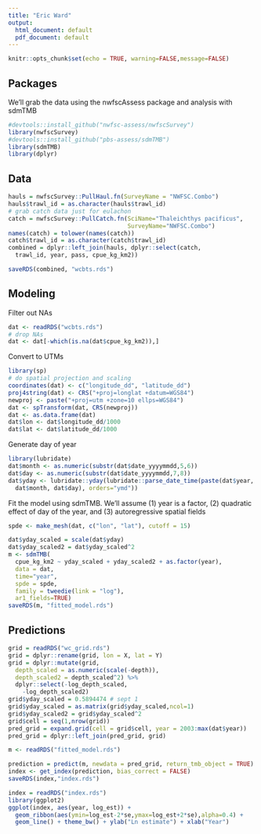 ```yaml
---
title: "Eric Ward"
output:
  html_document: default
  pdf_document: default
---
```


```r
knitr::opts_chunk$set(echo = TRUE, warning=FALSE,message=FALSE)
```

## Packages

We'll grab the data using the nwfscAssess package and analysis with sdmTMB

```r
#devtools::install_github("nwfsc-assess/nwfscSurvey")
library(nwfscSurvey)
#devtools::install_github("pbs-assess/sdmTMB")
library(sdmTMB)
library(dplyr)
```

## Data

```r
hauls = nwfscSurvey::PullHaul.fn(SurveyName = "NWFSC.Combo")
hauls$trawl_id = as.character(hauls$trawl_id)
# grab catch data just for eulachon
catch = nwfscSurvey::PullCatch.fn(SciName="Thaleichthys pacificus",
                                  SurveyName="NWFSC.Combo")
names(catch) = tolower(names(catch))
catch$trawl_id = as.character(catch$trawl_id)
combined = dplyr::left_join(hauls, dplyr::select(catch, 
  trawl_id, year, pass, cpue_kg_km2))

saveRDS(combined, "wcbts.rds")
```

## Modeling 

Filter out NAs

```r
dat <- readRDS("wcbts.rds")
# drop NAs 
dat <- dat[-which(is.na(dat$cpue_kg_km2)),]
```

Convert to UTMs

```r
library(sp)
# do spatial projection and scaling
coordinates(dat) <- c("longitude_dd", "latitude_dd")
proj4string(dat) <- CRS("+proj=longlat +datum=WGS84")
newproj <- paste("+proj=utm +zone=10 ellps=WGS84")
dat <- spTransform(dat, CRS(newproj))
dat <- as.data.frame(dat)
dat$lon <- dat$longitude_dd/1000
dat$lat <- dat$latitude_dd/1000
```

Generate day of year

```r
library(lubridate)
dat$month <- as.numeric(substr(dat$date_yyyymmdd,5,6))
dat$day <- as.numeric(substr(dat$date_yyyymmdd,7,8))
dat$yday <- lubridate::yday(lubridate::parse_date_time(paste(dat$year,
  dat$month, dat$day), orders="ymd"))
```

Fit the model using sdmTMB. We'll assume (1) year is a factor, (2) quadratic effect of day of the year, and (3) autoregressive spatial fields

```r
spde <- make_mesh(dat, c("lon", "lat"), cutoff = 15)

dat$yday_scaled = scale(dat$yday)
dat$yday_scaled2 = dat$yday_scaled^2
m <- sdmTMB(
  cpue_kg_km2 ~ yday_scaled + yday_scaled2 + as.factor(year), 
  data = dat,
  time="year",
  spde = spde, 
  family = tweedie(link = "log"), 
  ar1_fields=TRUE)
saveRDS(m, "fitted_model.rds")
```

## Predictions

```r
grid = readRDS("wc_grid.rds")
grid = dplyr::rename(grid, lon = X, lat = Y)
grid = dplyr::mutate(grid,
  depth_scaled = as.numeric(scale(-depth)),
  depth_scaled2 = depth_scaled^2) %>%
  dplyr::select(-log_depth_scaled,
    -log_depth_scaled2)
grid$yday_scaled = 0.5894474 # sept 1
grid$yday_scaled = as.matrix(grid$yday_scaled,ncol=1)
grid$yday_scaled2 = grid$yday_scaled^2
grid$cell = seq(1,nrow(grid))
pred_grid = expand.grid(cell = grid$cell, year = 2003:max(dat$year))
pred_grid = dplyr::left_join(pred_grid, grid)
```


```r
m <- readRDS("fitted_model.rds")

prediction = predict(m, newdata = pred_grid, return_tmb_object = TRUE)
index <- get_index(prediction, bias_correct = FALSE)
saveRDS(index,"index.rds")
```

```r
index = readRDS("index.rds")
library(ggplot2)
ggplot(index, aes(year, log_est)) + 
  geom_ribbon(aes(ymin=log_est-2*se,ymax=log_est+2*se),alpha=0.4) + 
  geom_line() + theme_bw() + ylab("Ln estimate") + xlab("Year")
```


